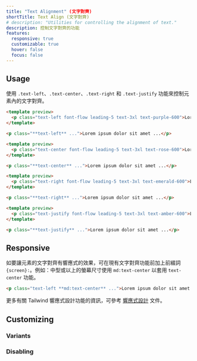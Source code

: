 ```yaml
---
title: "Text Alignment" (文字對齊)
shortTitle: Text Align (文字對齊)
# description: "Utilities for controlling the alignment of text."
description: 控制文字對齊的功能
features:
  responsive: true
  customizable: true
  hover: false
  focus: false
---
```




## Usage

<!-- Control the text alignment of an element using the `.text-left`, `.text-center`, `.text-right`, and `.text-justify` utilities. -->
使用 `.text-left`、`.text-center`、`.text-right` 和 `.text-justify` 功能來控制元素內的文字對齊。

```html purple
<template preview>
  <p class="text-left font-flow leading-5 text-3xl text-purple-600">Lorem ipsum dolor sit amet, consectetur adipisicing elit. Nobis fugit, enim molestiae praesentium eveniet, recusandae et error beatae facilis ex harum consequuntur, quia pariatur non. Doloribus illo, ullam blanditiis ab.</p>
</template>

<p class="**text-left** ...">Lorem ipsum dolor sit amet ...</p>
```

```html rose
<template preview>
  <p class="text-center font-flow leading-5 text-3xl text-rose-600">Lorem ipsum dolor sit amet, consectetur adipisicing elit. Nobis fugit, enim molestiae praesentium eveniet, recusandae et error beatae facilis ex harum consequuntur, quia pariatur non. Doloribus illo, ullam blanditiis ab.</p>
</template>

<p class="**text-center** ...">Lorem ipsum dolor sit amet ...</p>
```

```html emerald
<template preview>
  <p class="text-right font-flow leading-5 text-3xl text-emerald-600">Lorem ipsum dolor sit amet, consectetur adipisicing elit. Nobis fugit, enim molestiae praesentium eveniet, recusandae et error beatae facilis ex harum consequuntur, quia pariatur non. Doloribus illo, ullam blanditiis ab.</p>
</template>

<p class="**text-right** ...">Lorem ipsum dolor sit amet ...</p>
```

```html amber
<template preview>
  <p class="text-justify font-flow leading-5 text-3xl text-amber-600">Lorem ipsum dolor sit amet, consectetur adipisicing elit. Nobis fugit, enim molestiae praesentium eveniet, recusandae et error beatae facilis ex harum consequuntur, quia pariatur non. Doloribus illo, ullam blanditiis ab.</p>
</template>

<p class="**text-justify** ...">Lorem ipsum dolor sit amet ...</p>
```

## Responsive

<!-- To control the text alignment of an element at a specific breakpoint, add a `{screen}:` prefix to any existing text alignment utility. For example, use `md:text-center` to apply the `text-center` utility at only medium screen sizes and above. -->
如要讓元素的文字對齊有響應式的效果，可在現有文字對齊功能前加上前綴詞 `{screen}:`。例如：中型或以上的螢幕尺寸使用 `md:text-center` 以套用 `text-center` 功能。

```html
<p class="text-left **md:text-center** ...">Lorem ipsum dolor sit amet ...</p>
```

<!-- For more information about Tailwind's responsive design features, check out the [Responsive Design](/docs/responsive-design) documentation. -->
更多有關 Tailwind 響應式設計功能的資訊，可參考 [響應式設計](/docs/responsive-design) 文件。

## Customizing

### Variants

<Variants plugin="textAlign" name="text alignment" />

### Disabling

<Disabling plugin="textAlign" name="text alignment" />
